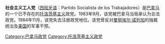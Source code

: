 {{unreferenced|time=2016-04-08T02:43:39+00:00}}
'''社会主义工人党'''（[[西班牙语|西班牙语]]：Partido Socialista de los Trabajadores）是[[巴拿马|巴拿马]]的一个已不存在的[[托洛茨基主义|托洛茨基主义]]政党。1983年9月，该党被巴拿马当局承认为合法政党。1984年11月，该党失去注册政党地位。该党曾反对[[曼努埃尔·诺列加|曼努埃尔·诺列加]]的独裁统治及[[美国|美国]]的军事干预。

[[Category:巴拿马政党|Category:巴拿马政党]]
[[Category:托洛茨基主义政党|Category:托洛茨基主义政党]]